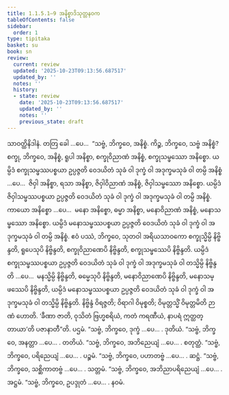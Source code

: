 ```yaml
---
title: 1.1.5.1–9 အနိစ္စာဒိသုတ္တနဝက
tableOfContents: false
sidebar:
  order: 1
type: tipitaka
basket: su
book: sn
review:
  current: review
  updated: '2025-10-23T09:13:56.687517'
  updated_by: ''
  notes: ''
  history:
  - state: review
    date: '2025-10-23T09:13:56.687517'
    updated_by: ''
    notes: ''
    previous_state: draft
---
```



<ReviewStatus review={frontmatter.review} showDetails={true} />

<HypothesisAnnotation frontmatter={frontmatter} />

<DynamicBreadcrumb />

<Division number="43" book="sn" e="ch" v="18" p="286">

<Paragraph number="138" book="sn">
သာဝတ္ထိနိဒါနံ. တတြ ခေါ …ပေ…  “သဗ္ဗံ, ဘိက္ခဝေ, အနိစ္စံ. ကိဉ္စ, ဘိက္ခဝေ, သဗ္ဗံ အနိစ္စံ? စက္ခု, ဘိက္ခဝေ, အနိစ္စံ, ရူပါ အနိစ္စာ, စက္ခုဝိညာဏံ အနိစ္စံ, စက္ခုသမ္ဖဿော အနိစ္စော. ယမ္ပိဒံ စက္ခုသမ္ဖဿပစ္စယာ ဥပ္ပဇ္ဇတိ ဝေဒယိတံ သုခံ ဝါ ဒုက္ခံ ဝါ အဒုက္ခမသုခံ ဝါ တမ္ပိ အနိစ္စံ …ပေ…  ဇိဝှါ အနိစ္စာ, ရသာ အနိစ္စာ, ဇိဝှါဝိညာဏံ အနိစ္စံ, ဇိဝှါသမ္ဖဿော အနိစ္စော. ယမ္ပိဒံ ဇိဝှါသမ္ဖဿပစ္စယာ ဥပ္ပဇ္ဇတိ ဝေဒယိတံ သုခံ ဝါ ဒုက္ခံ ဝါ အဒုက္ခမသုခံ ဝါ တမ္ပိ အနိစ္စံ. ကာယော အနိစ္စော …ပေ…  မနော အနိစ္စော, ဓမ္မာ အနိစ္စာ, မနောဝိညာဏံ အနိစ္စံ, မနောသမ္ဖဿော အနိစ္စော. ယမ္ပိဒံ မနောသမ္ဖဿပစ္စယာ ဥပ္ပဇ္ဇတိ ဝေဒယိတံ သုခံ ဝါ ဒုက္ခံ ဝါ အဒုက္ခမသုခံ ဝါ တမ္ပိ အနိစ္စံ. ဧဝံ ပဿံ, ဘိက္ခဝေ, သုတဝါ အရိယသာဝကော စက္ခုသ္မိမ္ပိ နိဗ္ဗိန္ဒတိ, ရူပေသုပိ နိဗ္ဗိန္ဒတိ, စက္ခုဝိညာဏေပိ နိဗ္ဗိန္ဒတိ, စက္ခုသမ္ဖဿေပိ နိဗ္ဗိန္ဒတိ. ယမ္ပိဒံ စက္ခုသမ္ဖဿပစ္စယာ ဥပ္ပဇ္ဇတိ ဝေဒယိတံ သုခံ ဝါ ဒုက္ခံ ဝါ အဒုက္ခမသုခံ ဝါ တသ္မိမ္ပိ နိဗ္ဗိန္ဒတိ …ပေ…  မနသ္မိမ္ပိ နိဗ္ဗိန္ဒတိ, ဓမ္မေသုပိ နိဗ္ဗိန္ဒတိ, မနောဝိညာဏေပိ နိဗ္ဗိန္ဒတိ, မနောသမ္ဖဿေပိ နိဗ္ဗိန္ဒတိ, ယမ္ပိဒံ မနောသမ္ဖဿပစ္စယာ ဥပ္ပဇ္ဇတိ ဝေဒယိတံ သုခံ ဝါ ဒုက္ခံ ဝါ အဒုက္ခမသုခံ ဝါ တသ္မိမ္ပိ နိဗ္ဗိန္ဒတိ. နိဗ္ဗိန္ဒံ ဝိရဇ္ဇတိ; ဝိရာဂါ ဝိမုစ္စတိ; ဝိမုတ္တသ္မိံ ဝိမုတ္တမိတိ ဉာဏံ ဟောတိ. ‘ခီဏာ ဇာတိ, ဝုသိတံ ဗြဟ္မစရိယံ, ကတံ ကရဏီယံ, နာပရံ ဣတ္ထတ္တာယာ’တိ ပဇာနာတီ”တိ.

</Paragraph>
</Division>

<Paragraph number="139" type="center" book="sn">
ပဌမံ.


</Paragraph>

<Division number="44" book="sn" e="ch" v="18" p="286">

<Paragraph number="140" book="sn">
“သဗ္ဗံ, ဘိက္ခဝေ, ဒုက္ခံ …ပေ… .

</Paragraph>
</Division>

<Paragraph number="141" type="center" book="sn">
ဒုတိယံ.


</Paragraph>

<Division number="45" book="sn" e="ch" v="18" p="286">

<Paragraph number="142" book="sn">
“သဗ္ဗံ, ဘိက္ခဝေ, အနတ္တာ …ပေ… .

</Paragraph>
</Division>

<Paragraph number="143" type="center" book="sn">
တတိယံ.


</Paragraph>

<Division number="46" book="sn" e="ch" v="18" p="286">

<Paragraph number="144" book="sn">
“သဗ္ဗံ, ဘိက္ခဝေ, အဘိညေယျံ …ပေ… .

</Paragraph>
</Division>

<Paragraph number="145" type="center" book="sn">
စတုတ္ထံ.


</Paragraph>

<Division number="47" book="sn" e="ch" v="18" p="286">

<Paragraph number="146" book="sn">
“သဗ္ဗံ, ဘိက္ခဝေ, ပရိညေယျံ …ပေ… .

</Paragraph>
</Division>

<Paragraph number="147" type="center" book="sn">
ပဉ္စမံ.


</Paragraph>

<Division number="48" book="sn" e="ch" v="18" p="286">

<Paragraph number="148" book="sn">
“သဗ္ဗံ, ဘိက္ခဝေ, ပဟာတဗ္ဗံ …ပေ… .

</Paragraph>
</Division>

<Paragraph number="149" type="center" book="sn">
ဆဋ္ဌံ.


</Paragraph>

<Division number="49" book="sn" e="ch" v="18" p="287">

<Paragraph number="150" book="sn">
“သဗ္ဗံ, ဘိက္ခဝေ, သစ္ဆိကာတဗ္ဗံ …ပေ… .

</Paragraph>
</Division>

<Paragraph number="151" type="center" book="sn">
သတ္တမံ.


</Paragraph>

<Division number="50" book="sn" e="ch" v="18" p="287">

<Paragraph number="152" book="sn">
“သဗ္ဗံ, ဘိက္ခဝေ, အဘိညာပရိညေယျံ …ပေ… .

</Paragraph>
</Division>

<Paragraph number="153" type="center" book="sn">
အဋ္ဌမံ.


</Paragraph>

<Division number="51" book="sn" e="ch" v="18" p="287">

<Paragraph number="154" book="sn">
“သဗ္ဗံ, ဘိက္ခဝေ, ဥပဒ္ဒုတံ …ပေ… .

</Paragraph>
</Division>

<Paragraph number="155" type="center" book="sn">
နဝမံ.
</Paragraph>